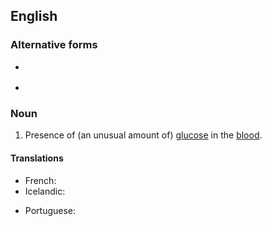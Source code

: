 ==English==
{{wikipedia}}

===Alternative forms===
* {{l|en|glucæmia}} {{qualifier|obsolete}}
* {{l|en|glucohæmia}} {{qualifier|obsolete}}

===Noun===
{{en-noun|-}}

# {{lb|en|medicine}} Presence of (an unusual amount of) [[glucose]] in the [[blood]].

====Translations====
{{trans-top|presence of an unusual amount of glucose in the blood}}
* French: {{t+|fr|glycémie|f}}
* Icelandic: {{t|is|sykurdreyri|m}}
{{trans-mid}}
* Portuguese: {{t+|pt|glicemia|f}}
{{trans-bottom}}